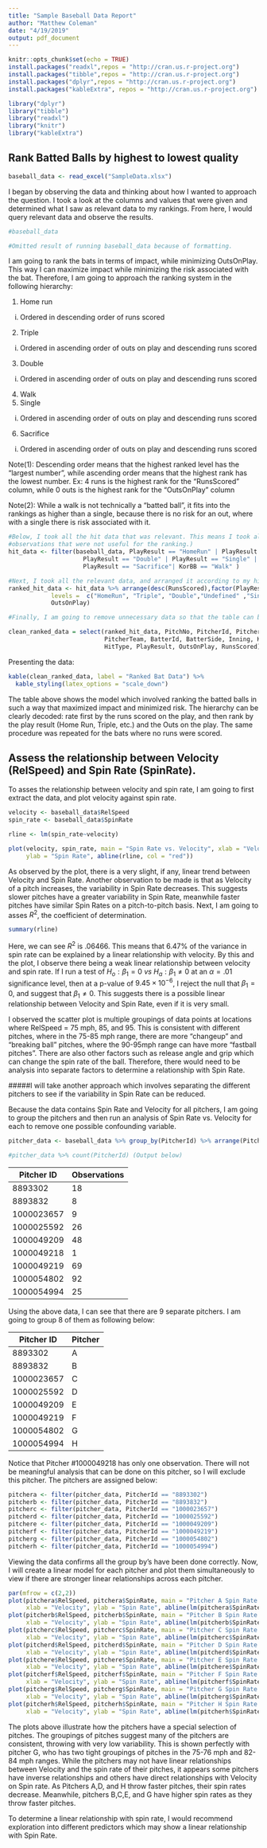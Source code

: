 ```yaml
---
title: "Sample Baseball Data Report"
author: "Matthew Coleman"
date: "4/19/2019"
output: pdf_document
---
```


```r
knitr::opts_chunk$set(echo = TRUE)
install.packages("readxl",repos = "http://cran.us.r-project.org")
install.packages("tibble",repos = "http://cran.us.r-project.org")
install.packages("dplyr",repos = "http://cran.us.r-project.org")
install.packages("kableExtra", repos = "http://cran.us.r-project.org")
```

```r
library("dplyr")
library("tibble")
library("readxl")
library("knitr")
library("kableExtra")
```

## Rank Batted Balls by highest to lowest quality

```r
baseball_data <- read_excel("SampleData.xlsx")
```

I began by observing the data and thinking about how I wanted to approach the question. I took a look at the columns and values that were given and determined what I saw as relevant data to my rankings. From here, I would query relevant data and observe the results.

```r
#baseball_data

#Omitted result of running baseball_data because of formatting.
```

I am going to rank the bats in terms of impact, while minimizing OutsOnPlay. This way I can maximize impact while minimizing the risk associated with the bat. Therefore, I am going to approach the ranking system in the following hierarchy:

1. Home run
  i) Ordered in descending order of runs scored
2. Triple
  i) Ordered in ascending order of outs on play and descending runs scored 
3. Double
  i) Ordered in ascending order of outs on play and descending runs scored
4. Walk
5. Single
  i) Ordered in ascending order of outs on play and descending runs scored
6. Sacrifice
  i) Ordered in ascending order of outs on play and descending runs scored
  
Note(1): Descending order means that the highest ranked level has the "largest number", while ascending order means that the highest rank has the lowest number. Ex: 4 runs is the highest rank for the "RunsScored" column, while 0 outs is the highest rank for the "OutsOnPlay" column

Note(2): While a walk is not technically a "batted ball", it fits into the rankings as higher than a single, because there is no risk for an out, where with a single there is risk associated with it.

```r
#Below, I took all the hit data that was relevant. This means I took all the acutal bats (including walks) and discarded of all separate
#observations that were not useful for the ranking.)
hit_data <- filter(baseball_data, PlayResult == "HomeRun" | PlayResult == "Triple" | 
                     PlayResult == "Double" | PlayResult == "Single" | 
                     PlayResult == "Sacrifice"| KorBB == "Walk" )

#Next, I took all the relevant data, and arranged it according to my hierarchy I created.
ranked_hit_data <- hit_data %>% arrange(desc(RunsScored),factor(PlayResult, 
            levels =  c("HomeRun", "Triple", "Double","Undefined" ,"Single", "Sacrifice")), 
            OutsOnPlay)

#Finally, I am going to remove unnecessary data so that the table can be presented.

clean_ranked_data = select(ranked_hit_data, PitchNo, PitcherId, PitcherThrows, 
                           PitcherTeam, BatterId, BatterSide, Inning, KorBB, 
                           HitType, PlayResult, OutsOnPlay, RunsScored)
```

Presenting the data:

```r
kable(clean_ranked_data, label = "Ranked Bat Data") %>%
  kable_styling(latex_options = "scale_down")
```

The table above shows the model which involved ranking the batted balls in such a way that maximized impact and minimized risk. The hierarchy can be clearly decoded: rate first by the runs scored on the play, and then rank by the play result (Home Run, Triple, etc.) and the Outs on the play. The same procedure was repeated for the bats where no runs were scored.

## Assess the relationship between Velocity (RelSpeed) and Spin Rate (SpinRate).

To asses the relationship between velocity and spin rate, I am going to first extract the data, and plot velocity against spin rate.

```r

velocity <- baseball_data$RelSpeed
spin_rate <- baseball_data$SpinRate

rline <- lm(spin_rate~velocity)

```

```r
plot(velocity, spin_rate, main = "Spin Rate vs. Velocity", xlab = "Velocity", 
     ylab = "Spin Rate", abline(rline, col = "red"))

```

As observed by the plot, there is a very slight, if any, linear trend between Velocity and Spin Rate. Another observation to be made is that as Velocity of a pitch increases, the variability in Spin Rate decreases. This suggests slower pitches have a greater variability in Spin Rate, meanwhile faster pitches have similar Spin Rates on a pitch-to-pitch basis. Next, I am going to asses $R^2$, the coefficient of determination.

```r
summary(rline)
```
Here, we can see $R^2$ is .06466. This means that 6.47% of the variance in spin rate can be explained by a linear relationship with velocity. By this and the plot, I observe there being a weak linear relationship between velocity and spin rate. If I run a test of $H_o:\beta_1=0 \:vs\:H_a:\beta_1\neq0$ at an $\alpha=.01$ significance level, then at a p-value of $9.45\times10^{-6}$, I reject the null that $\beta_1=0$, and suggest that $\beta_1\neq0$. This suggests there is a possible linear relationship between Velocity and Spin Rate, even if it is very small.

I observed the scatter plot is multiple groupings of data points at locations where RelSpeed = 75 mph, 85, and 95. This is consistent with different pitches, where in the 75-85 mph range, there are more "changeup" and "breaking ball" pitches, where the 90-95mph range can have more "fastball pitches". There are also other factors such as release angle and grip which can change the spin rate of the ball. Therefore, there would need to be analysis into separate factors to determine a relationship with Spin Rate.

#####I will take another approach which involves separating the different pitchers to see if the variability in Spin Rate can be reduced.

Because the data contains Spin Rate and Velocity for all pitchers, I am going to group the pitchers and then run an analysis of Spin Rate vs. Velocity for each to remove one possible confounding variable.

```r
pitcher_data <- baseball_data %>% group_by(PitcherId) %>% arrange(PitcherId)

#pitcher_data %>% count(PitcherId) (Output below)
```
Pitcher ID    | Observations
------------- | -------------
8893302       | 18
8893832       | 8
1000023657    | 9
1000025592    | 26
1000049209    | 48
1000049218    | 1
1000049219    | 69
1000054802    | 92
1000054994    | 25

Using the above data, I can see that there are 9 separate pitchers. I am going to group 8 of them as following below:


Pitcher ID    | Pitcher
------------- | -------------
8893302       | A
8893832       | B
1000023657    | C
1000025592    | D
1000049209    | E
1000049219    | F
1000054802    | G
1000054994    | H

Notice that Pitcher #1000049218 has only one observation. There will not be meaningful analysis that can be done on this pitcher, so I will exclude this pitcher. The pitchers are assigned below:
```r
pitchera <- filter(pitcher_data, PitcherId == "8893302")
pitcherb <- filter(pitcher_data, PitcherId == "8893832")
pitcherc <- filter(pitcher_data, PitcherId == "1000023657")
pitcherd <- filter(pitcher_data, PitcherId == "1000025592")
pitchere <- filter(pitcher_data, PitcherId == "1000049209")
pitcherf <- filter(pitcher_data, PitcherId == "1000049219")
pitcherg <- filter(pitcher_data, PitcherId == "1000054802")
pitcherh <- filter(pitcher_data, PitcherId == "1000054994")
```
Viewing the data confirms all the group by's have been done correctly. Now, I will create a linear model for each pitcher and plot them simultaneously to view if there are stronger linear relationships across each pitcher. 

```r
par(mfrow = c(2,2))
plot(pitchera$RelSpeed, pitchera$SpinRate, main = "Pitcher A Spin Rate vs Velocity" , 
     xlab = "Velocity", ylab = "Spin Rate", abline(lm(pitchera$SpinRate~pitchera$RelSpeed)))
plot(pitcherb$RelSpeed, pitcherb$SpinRate, main = "Pitcher B Spin Rate vs Velocity" , 
     xlab = "Velocity", ylab = "Spin Rate", abline(lm(pitcherb$SpinRate~pitcherb$RelSpeed)))
plot(pitcherc$RelSpeed, pitcherc$SpinRate, main = "Pitcher C Spin Rate vs Velocity" , 
     xlab = "Velocity", ylab = "Spin Rate", abline(lm(pitcherc$SpinRate~pitcherc$RelSpeed)))
plot(pitcherd$RelSpeed, pitcherd$SpinRate, main = "Pitcher D Spin Rate vs Velocity" , 
     xlab = "Velocity", ylab = "Spin Rate", abline(lm(pitcherd$SpinRate~pitcherd$RelSpeed)))
plot(pitchere$RelSpeed, pitchere$SpinRate, main = "Pitcher E Spin Rate vs Velocity" , 
     xlab = "Velocity", ylab = "Spin Rate", abline(lm(pitchere$SpinRate~pitchere$RelSpeed)))
plot(pitcherf$RelSpeed, pitcherf$SpinRate, main = "Pitcher F Spin Rate vs Velocity" , 
     xlab = "Velocity", ylab = "Spin Rate", abline(lm(pitcherf$SpinRate~pitcherf$RelSpeed)))
plot(pitcherg$RelSpeed, pitcherg$SpinRate, main = "Pitcher G Spin Rate vs Velocity" , 
     xlab = "Velocity", ylab = "Spin Rate", abline(lm(pitcherg$SpinRate~pitcherg$RelSpeed)))
plot(pitcherh$RelSpeed, pitcherh$SpinRate, main = "Pitcher H Spin Rate vs Velocity" , 
     xlab = "Velocity", ylab = "Spin Rate", abline(lm(pitcherh$SpinRate~pitcherh$RelSpeed)))
```

The plots above illustrate how the pitchers have a special selection of pitches. The groupings of pitches suggest many of the pitchers are consistent, throwing with very low variability. This is shown perfectly with pitcher G, who has two tight groupings of pitches in the 75-76 mph and 82-84 mph ranges. While the pitchers may not have linear relationships between Velocity and the spin rate of their pitches, it appears some pitchers have inverse relationships and others have direct relationships with Velocity on Spin rate. As Pitchers A,D, and H throw faster pitches, their spin rates decrease. Meanwhile, pitchers B,C,E, and G have higher spin rates as they throw faster pitches.

To determine a linear relationship with spin rate, I would recommend exploration into different predictors which may show a linear relationship with Spin Rate.